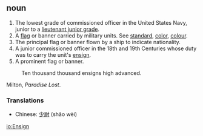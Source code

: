 ==noun==

#The lowest grade of commissioned officer in the United States Navy, junior to a [[lieutenant junior grade]].
#A [[flag]] or banner carried by military units. See [[standard]], [[color]], [[colour]].
#The principal flag or banner flown by a ship to indicate nationality.
#A junior commissioned officer in the 18th and 19th Centuries whose duty was to carry the unit's [[ensign]].
#A prominent flag or banner.
:Ten thousand thousand ensigns high advanced. 
Milton, ''Paradise Lost''.

===Translations===
*Chinese: [[少尉]] (shǎo wèi)

[[io:Ensign]]
